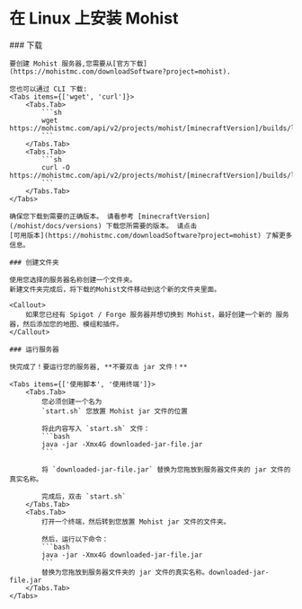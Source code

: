 
# 在 Linux 上安装 Mohist

<Steps>
    ### 下载

    要创建 Mohist 服务器,您需要从[官方下载](https://mohistmc.com/downloadSoftware?project=mohist).

    您也可以通过 CLI 下载:
    <Tabs items={['wget', 'curl']}>
        <Tabs.Tab>
            ```sh
            wget https://mohistmc.com/api/v2/projects/mohist/[minecraftVersion]/builds/latest/download
            ```
        </Tabs.Tab>
        <Tabs.Tab>
            ```sh
            curl -O https://mohistmc.com/api/v2/projects/mohist/[minecraftVersion]/builds/latest/download
            ```
        </Tabs.Tab>
    </Tabs>

    确保您下载到需要的正确版本。 请看参考 [minecraftVersion](/mohist/docs/versions) 下载您所需要的版本。 请点击
    [可用版本](https://mohistmc.com/downloadSoftware?project=mohist) 了解更多信息。

    ### 创建文件夹

    使用您选择的服务器名称创建一个文件夹。
    新建文件夹完成后，将下载的Mohist文件移动到这个新的文件夹里面。

    <Callout>
        如果您已经有 Spigot / Forge 服务器并想切换到 Mohist，最好创建一个新的 服务器，然后添加您的地图、模组和插件。
    </Callout>

    ### 运行服务器

    快完成了！要运行您的服务器, **不要双击 jar 文件！**

    <Tabs items={['使用脚本', '使用终端']}>
        <Tabs.Tab>
            您必须创建一个名为
            `start.sh` 您放置 Mohist jar 文件的位置

            将此内容写入 `start.sh` 文件：
            ```bash
            java -jar -Xmx4G downloaded-jar-file.jar
            ```

            将 `downloaded-jar-file.jar` 替换为您拖放到服务器文件夹的 jar 文件的真实名称。

            完成后，双击 `start.sh`
        </Tabs.Tab>
        <Tabs.Tab>
            打开一个终端，然后转到您放置 Mohist jar 文件的文件夹。

            然后，运行以下命令：
            ```bash
            java -jar -Xmx4G downloaded-jar-file.jar
            ```
            替换为您拖放到服务器文件夹的 jar 文件的真实名称。downloaded-jar-file.jar
        </Tabs.Tab>
    </Tabs>

</Steps>
